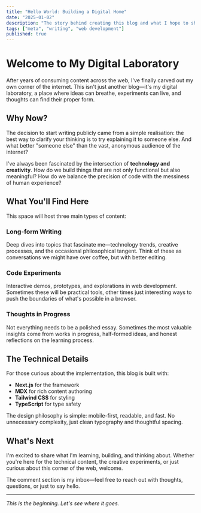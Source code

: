 ```yaml
---
title: "Hello World: Building a Digital Home"
date: "2025-01-02"
description: "The story behind creating this blog and what I hope to share in this digital space."
tags: ["meta", "writing", "web development"]
published: true
---
```


# Welcome to My Digital Laboratory

After years of consuming content across the web, I've finally carved out my own corner of the internet. This isn't just another blog—it's my digital laboratory, a place where ideas can breathe, experiments can live, and thoughts can find their proper form.

## Why Now?

The decision to start writing publicly came from a simple realisation: the best way to clarify your thinking is to try explaining it to someone else. And what better "someone else" than the vast, anonymous audience of the internet?

I've always been fascinated by the intersection of **technology and creativity**. How do we build things that are not only functional but also meaningful? How do we balance the precision of code with the messiness of human experience?

## What You'll Find Here

This space will host three main types of content:

### Long-form Writing
Deep dives into topics that fascinate me—technology trends, creative processes, and the occasional philosophical tangent. Think of these as conversations we might have over coffee, but with better editing.

### Code Experiments
Interactive demos, prototypes, and explorations in web development. Sometimes these will be practical tools, other times just interesting ways to push the boundaries of what's possible in a browser.

### Thoughts in Progress
Not everything needs to be a polished essay. Sometimes the most valuable insights come from works in progress, half-formed ideas, and honest reflections on the learning process.

## The Technical Details

For those curious about the implementation, this blog is built with:

- **Next.js** for the framework
- **MDX** for rich content authoring
- **Tailwind CSS** for styling
- **TypeScript** for type safety

The design philosophy is simple: mobile-first, readable, and fast. No unnecessary complexity, just clean typography and thoughtful spacing.

## What's Next

I'm excited to share what I'm learning, building, and thinking about. Whether you're here for the technical content, the creative experiments, or just curious about this corner of the web, welcome.

The comment section is my inbox—feel free to reach out with thoughts, questions, or just to say hello.

---

*This is the beginning. Let's see where it goes.*
